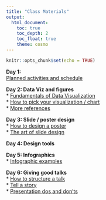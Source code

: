 ```yaml
---
title: "Class Materials"
output: 
  html_document:
    toc: true
    toc_depth: 2
    toc_float: true
    theme: cosmo
---
```


```r
knitr::opts_chunk$set(echo = TRUE)
```

**Day 1:**   
[Planned activities and schedule](https://docs.google.com/document/d/1ejvs0rUF-ixUqaQmoCR4T3JgGvwPypIMFJdAJmPrIZ4/edit?usp=sharing)

**Day 2: Data Viz and figures**  
* [Fundamentals of Data Visualization](https://serialmentor.com/dataviz/index.html)  
* [How to pick your visualization / chart](https://www.data-to-viz.com/)  
* [More references](https://datavizf18.classes.andrewheiss.com/reference/)

**Day 3: Slide / poster design**  
* [How to design a poster](https://www.animateyour.science/single-post/How-to-design-an-award-winning-conference-poster)  
* [The art of slide design](https://missgeeky.com/2017/08/04/the-art-of-slide-design/)

**Day 4: Design tools**  

**Day 5: Infographics**  
* [Infographic examples](https://www.animateyour.science/gallery)

**Day 6: Giving good talks**  
* [How to structure a talk](http://rajlaboratory.blogspot.com/2016/09/some-thoughts-on-how-to-structure-talk.html)  
* [Tell a story](https://www.animateyour.science/single-post/Tell-Them-a-Story-How-to-Avoid-the-Standard-Boring-Presentation)  
* [Presentation dos and don'ts](https://www.animateyour.science/single-post/Conference-Presentation-Dos-and-Donts-for-Scientists)
